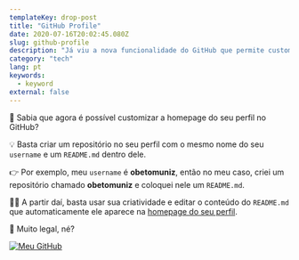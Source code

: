 ```yaml
---
templateKey: drop-post
title: "GitHub Profile"
date: 2020-07-16T20:02:45.080Z
slug: github-profile
description: "Já viu a nova funcionalidade do GitHub que permite customizar a homepage do seu perfil de usuário? Então confere ela neste drop."
category: "tech"
lang: pt
keywords:
  - keyword
external: false
---
```



<Drop>

🎨 Sabia que agora é possível customizar a homepage do seu perfil no GitHub?

💡 Basta criar um repositório no seu perfil com o mesmo nome do seu `username` e um `README.md` dentro dele.

👉 Por exemplo, meu `username` é **obetomuniz**, então no meu caso, criei um repositório chamado **obetomuniz** e coloquei nele um `README.md`.

🧙‍♀️ A partir daí, basta usar sua criatividade e editar o conteúdo do `README.md` que automaticamente ele aparece na [homepage do seu perfil](https://github.com/obetomuniz).

🤩 Muito legal, né?

[![Meu GitHub](https://user-images.githubusercontent.com/1680157/87679580-be2bab00-c752-11ea-9909-a7b0a5e55017.png)](https://github.com/obetomuniz)

</Drop>
